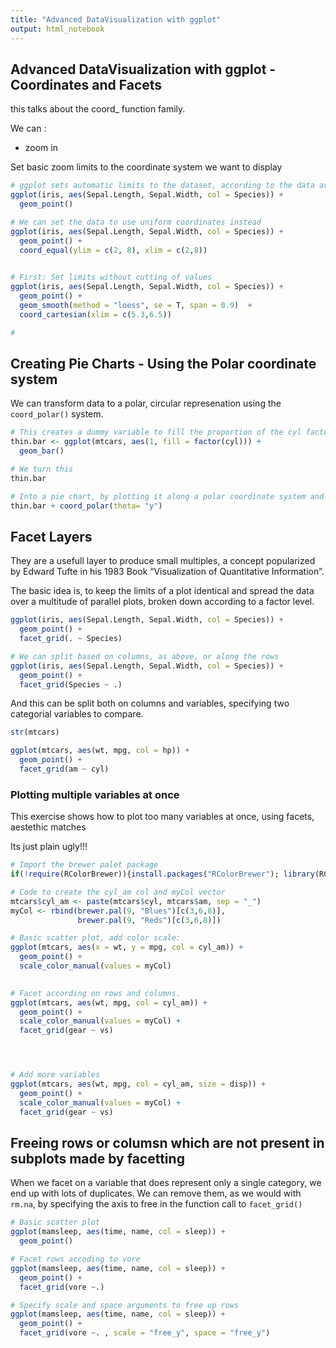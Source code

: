 ```yaml
---
title: "Advanced DataVisualization with ggplot"
output: html_notebook
---
```


## Advanced DataVisualization with ggplot - Coordinates and Facets

this talks about the coord_ function family. 

We can : 

- zoom in 

Set basic zoom limits to the coordinate system we want to display
```r
# ggplot sets automatic limits to the dataset, according to the data available
ggplot(iris, aes(Sepal.Length, Sepal.Width, col = Species)) + 
  geom_point()

# We can set the data to use uniform coordinates instead
ggplot(iris, aes(Sepal.Length, Sepal.Width, col = Species)) + 
  geom_point() + 
  coord_equal(ylim = c(2, 8), xlim = c(2,8))
  

# First: Set limits without cutting of values
ggplot(iris, aes(Sepal.Length, Sepal.Width, col = Species)) + 
  geom_point() + 
  geom_smooth(method = "loess", se = T, span = 0.9)  + 
  coord_cartesian(xlim = c(5.3,6.5)) 

# 

```

## Creating Pie Charts - Using the Polar coordinate system

We can transform data to a polar, circular represenation using the `coord_polar()` system. 

```r
# This creates a dummy variable to fill the proportion of the cyl factors
thin.bar <- ggplot(mtcars, aes(1, fill = factor(cyl))) + 
  geom_bar()

# We turn this 
thin.bar

# Into a pie chart, by plotting it along a polar coordinate system and specify `theta` to be "y"
thin.bar + coord_polar(theta= "y")

```


## Facet Layers

They are a usefull layer to produce small multiples, a concept popularized by Edward Tufte in his 1983 Book "Visualization of Quantitative Information".

The basic idea is, to keep the limits of a plot identical and spread the data over a multitude of parallel plots, broken down according to a factor level. 

```r
ggplot(iris, aes(Sepal.Length, Sepal.Width, col = Species)) + 
  geom_point() + 
  facet_grid(. ~ Species)

# We can split based on columns, as above, or along the rows
ggplot(iris, aes(Sepal.Length, Sepal.Width, col = Species)) + 
  geom_point() + 
  facet_grid(Species ~ .)
```

And this can be split both on columns and variables, specifying two categorial variables to compare.
```r
str(mtcars)

ggplot(mtcars, aes(wt, mpg, col = hp)) + 
  geom_point() + 
  facet_grid(am ~ cyl)
```



### Plotting multiple variables at once

This exercise shows how to plot too many variables at once, using facets, aestethic matches

Its just plain ugly!!!
```r
# Import the brewer palet package
if(!require(RColorBrewer)){install.packages("RColorBrewer"); library(RColorBrewer)}

# Code to create the cyl_am col and myCol vector
mtcars$cyl_am <- paste(mtcars$cyl, mtcars$am, sep = "_")
myCol <- rbind(brewer.pal(9, "Blues")[c(3,6,8)],
               brewer.pal(9, "Reds")[c(3,6,8)])

# Basic scatter plot, add color scale:
ggplot(mtcars, aes(x = wt, y = mpg, col = cyl_am)) +
  geom_point() + 
  scale_color_manual(values = myCol)

  
# Facet according on rows and columns.
ggplot(mtcars, aes(wt, mpg, col = cyl_am)) + 
  geom_point() + 
  scale_color_manual(values = myCol) + 
  facet_grid(gear ~ vs)




# Add more variables
ggplot(mtcars, aes(wt, mpg, col = cyl_am, size = disp)) + 
  geom_point() + 
  scale_color_manual(values = myCol) + 
  facet_grid(gear ~ vs)
```

## Freeing rows or columsn which are not present in subplots made by facetting

When we facet on a variable that does represent only a single category, we end up with lots of duplicates.
We can remove them, as we would with `rm.na`, by specifying the axis to free in the function call to `facet_grid()`

```r
# Basic scatter plot
ggplot(mamsleep, aes(time, name, col = sleep)) + 
  geom_point()

# Facet rows accoding to vore
ggplot(mamsleep, aes(time, name, col = sleep)) +
  geom_point() + 
  facet_grid(vore ~.)

# Specify scale and space arguments to free up rows
ggplot(mamsleep, aes(time, name, col = sleep)) + 
  geom_point() +
  facet_grid(vore ~. , scale = "free_y", space = "free_y")
```

